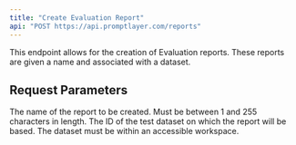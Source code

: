 ```yaml
---
title: "Create Evaluation Report"
api: "POST https://api.promptlayer.com/reports"
---
```


This endpoint allows for the creation of Evaluation reports. These reports are given a name and associated with a dataset.

## Request Parameters

<ParamField body="name" type="string">
    The name of the report to be created. Must be between 1 and 255 characters in length.
</ParamField>

<ParamField body="test_dataset_id" type="integer">
    The ID of the test dataset on which the report will be based. The dataset must be within an accessible workspace.
</ParamField>

